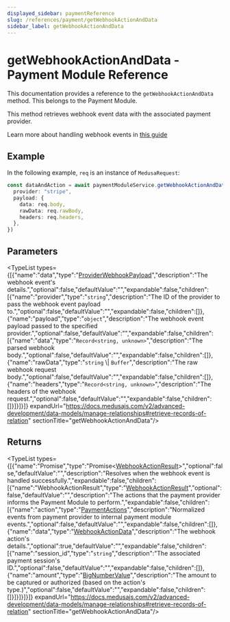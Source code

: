 ```yaml
---
displayed_sidebar: paymentReference
slug: /references/payment/getWebhookActionAndData
sidebar_label: getWebhookActionAndData
---
```



# getWebhookActionAndData - Payment Module Reference

This documentation provides a reference to the `getWebhookActionAndData` method. This belongs to the Payment Module.

This method retrieves webhook event data with the associated payment provider.

Learn more about handling webhook events in [this guide](https://docs.medusajs.com/experimental/payment/webhook-events/)

## Example

In the following example, `req` is an instance of `MedusaRequest`:

```ts
const dataAndAction = await paymentModuleService.getWebhookActionAndData({
  provider: "stripe",
  payload: {
    data: req.body,
    rawData: req.rawBody,
    headers: req.headers,
  },
})
```

## Parameters

<TypeList types={[{"name":"data","type":"[ProviderWebhookPayload](../../../interfaces/payment.ProviderWebhookPayload/page.mdx)","description":"The webhook event's details.","optional":false,"defaultValue":"","expandable":false,"children":[{"name":"provider","type":"`string`","description":"The ID of the provider to pass the webhook event payload to.","optional":false,"defaultValue":"","expandable":false,"children":[]},{"name":"payload","type":"`object`","description":"The webhook event payload passed to the specified provider.","optional":false,"defaultValue":"","expandable":false,"children":[{"name":"data","type":"`Record<string, unknown>`","description":"The parsed webhook body.","optional":false,"defaultValue":"","expandable":false,"children":[]},{"name":"rawData","type":"`string` \\| `Buffer`","description":"The raw webhook request body.","optional":false,"defaultValue":"","expandable":false,"children":[]},{"name":"headers","type":"`Record<string, unknown>`","description":"The headers of the webhook request.","optional":false,"defaultValue":"","expandable":false,"children":[]}]}]}]} expandUrl="https://docs.medusajs.com/v2/advanced-development/data-models/manage-relationships#retrieve-records-of-relation" sectionTitle="getWebhookActionAndData"/>

## Returns

<TypeList types={[{"name":"Promise","type":"Promise&#60;[WebhookActionResult](../../../interfaces/payment.WebhookActionResult/page.mdx)&#62;","optional":false,"defaultValue":"","description":"Resolves when the webhook event is handled successfully.","expandable":false,"children":[{"name":"WebhookActionResult","type":"[WebhookActionResult](../../../interfaces/payment.WebhookActionResult/page.mdx)","optional":false,"defaultValue":"","description":"The actions that the payment provider informs the Payment Module to perform.","expandable":false,"children":[{"name":"action","type":"[PaymentActions](../../../types/payment.PaymentActions/page.mdx)","description":"Normalized events from payment provider to internal payment module events.","optional":false,"defaultValue":"","expandable":false,"children":[]},{"name":"data","type":"[WebhookActionData](../../../interfaces/payment.WebhookActionData/page.mdx)","description":"The webhook action's details.","optional":true,"defaultValue":"","expandable":false,"children":[{"name":"session_id","type":"`string`","description":"The associated payment session's ID.","optional":false,"defaultValue":"","expandable":false,"children":[]},{"name":"amount","type":"[BigNumberValue](../../../types/payment.BigNumberValue/page.mdx)","description":"The amount to be captured or authorized (based on the action's type.)","optional":false,"defaultValue":"","expandable":false,"children":[]}]}]}]}]} expandUrl="https://docs.medusajs.com/v2/advanced-development/data-models/manage-relationships#retrieve-records-of-relation" sectionTitle="getWebhookActionAndData"/>
